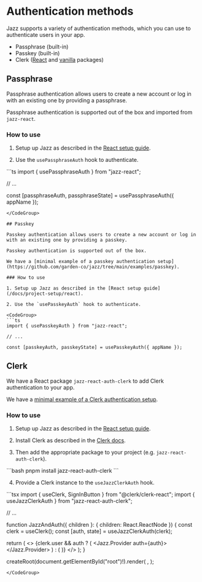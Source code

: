 
# Authentication methods

Jazz supports a variety of authentication methods, which you can use to authenticate users in your app.

- Passphrase (built-in)
- Passkey (built-in)
- Clerk ([React](https://www.npmjs.com/package/jazz-react-auth-clerk) and [vanilla](https://www.npmjs.com/package/jazz-browser-auth-clerk) packages)

## Passphrase

Passphrase authentication allows users to create a new account or log in with an existing one by providing a passphrase.

Passphrase authentication is supported out of the box and imported from `jazz-react`.

### How to use

1. Setup up Jazz as described in the [React setup guide](/docs/project-setup/react).

2. Use the `usePassphraseAuth` hook to authenticate.

<CodeGroup>
```ts
import { usePassphraseAuth } from "jazz-react";

// ...

const [passphraseAuth, passphraseState] = usePassphraseAuth({ appName });
```
</CodeGroup>

## Passkey

Passkey authentication allows users to create a new account or log in with an existing one by providing a passkey.

Passkey authentication is supported out of the box.

We have a [minimal example of a passkey authentication setup](https://github.com/garden-co/jazz/tree/main/examples/passkey).

### How to use

1. Setup up Jazz as described in the [React setup guide](/docs/project-setup/react).

2. Use the `usePasskeyAuth` hook to authenticate.

<CodeGroup>
```ts
import { usePasskeyAuth } from "jazz-react";

// ...

const [passkeyAuth, passkeyState] = usePasskeyAuth({ appName });
```
</CodeGroup>

## Clerk

We have a React package `jazz-react-auth-clerk` to add Clerk authentication to your app. 

We have a [minimal example of a Clerk authentication setup](https://github.com/garden-co/jazz/tree/main/examples/clerk).

### How to use

1. Setup up Jazz as described in the [React setup guide](/docs/project-setup/react).

2. Install Clerk as described in the [Clerk docs](https://clerk.com/docs/components/overview).

3. Then add the appropriate package to your project (e.g. `jazz-react-auth-clerk`).

<CodeGroup>
```bash
pnpm install jazz-react-auth-clerk
```
</CodeGroup>

4. Provide a Clerk instance to the `useJazzClerkAuth` hook.

<CodeGroup>
```tsx
import { useClerk, SignInButton } from "@clerk/clerk-react";
import { useJazzClerkAuth } from "jazz-react-auth-clerk";

// ...

function JazzAndAuth({ children }: { children: React.ReactNode }) {
  const clerk = useClerk();
  const [auth, state] = useJazzClerkAuth(clerk);

  return (
    <>
      {clerk.user && auth ? (
        <Jazz.Provider auth={auth}></Jazz.Provider>
      ) : (
        <SignInButton />
      )}
    </>
  );
}

createRoot(document.getElementById("root")!).render(
  <StrictMode>
    <ClerkProvider publishableKey={PUBLISHABLE_KEY} afterSignOutUrl="/">
      <JazzAndAuth>
        <App />
      </JazzAndAuth>
    </ClerkProvider>
  </StrictMode>,
);
```
</CodeGroup>
